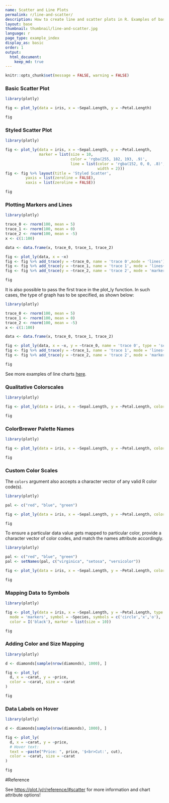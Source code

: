 ```yaml
---
name: Scatter and Line Plots
permalink: r/line-and-scatter/
description: How to create line and scatter plots in R. Examples of basic and advanced scatter plots, time series line plots, colored charts, and density plots.
layout: base
thumbnail: thumbnail/line-and-scatter.jpg
language: r
page_type: example_index
display_as: basic
order: 1
output:
  html_document:
    keep_md: true
---
```


```r
knitr::opts_chunk$set(message = FALSE, warning = FALSE)
```
### Basic Scatter Plot

```r
library(plotly)

fig <- plot_ly(data = iris, x = ~Sepal.Length, y = ~Petal.Length)

fig
```

### Styled Scatter Plot

```r
library(plotly)

fig <- plot_ly(data = iris, x = ~Sepal.Length, y = ~Petal.Length,
               marker = list(size = 10,
                             color = 'rgba(255, 182, 193, .9)',
                             line = list(color = 'rgba(152, 0, 0, .8)',
                                         width = 2)))
fig <- fig %>% layout(title = 'Styled Scatter',
         yaxis = list(zeroline = FALSE),
         xaxis = list(zeroline = FALSE))

fig
```

### Plotting Markers and Lines

```r
library(plotly)

trace_0 <- rnorm(100, mean = 5)
trace_1 <- rnorm(100, mean = 0)
trace_2 <- rnorm(100, mean = -5)
x <- c(1:100)

data <- data.frame(x, trace_0, trace_1, trace_2)

fig <- plot_ly(data, x = ~x)
fig <- fig %>% add_trace(y = ~trace_0, name = 'trace 0',mode = 'lines')
fig <- fig %>% add_trace(y = ~trace_1, name = 'trace 1', mode = 'lines+markers')
fig <- fig %>% add_trace(y = ~trace_2, name = 'trace 2', mode = 'markers')

fig
```

It is also possible to pass the first trace in the plot_ly function. In such cases, the type of graph has to be specified, as shown below:

```r
library(plotly)

trace_0 <- rnorm(100, mean = 5)
trace_1 <- rnorm(100, mean = 0)
trace_2 <- rnorm(100, mean = -5)
x <- c(1:100)

data <- data.frame(x, trace_0, trace_1, trace_2)

fig <- plot_ly(data, x = ~x, y = ~trace_0, name = 'trace 0', type = 'scatter', mode = 'lines')
fig <- fig %>% add_trace(y = ~trace_1, name = 'trace 1', mode = 'lines+markers')
fig <- fig %>% add_trace(y = ~trace_2, name = 'trace 2', mode = 'markers')

fig
```

See more examples of line charts [here](https://plot.ly/r/line-charts/).

### Qualitative Colorscales

```r
library(plotly)

fig <- plot_ly(data = iris, x = ~Sepal.Length, y = ~Petal.Length, color = ~Species)

fig
```

### ColorBrewer Palette Names

```r
library(plotly)

fig <- plot_ly(data = iris, x = ~Sepal.Length, y = ~Petal.Length, color = ~Species, colors = "Set1")

fig
```

### Custom Color Scales

The `colors` argument also accepts a character vector of any valid R color code(s).

```r
library(plotly)

pal <- c("red", "blue", "green")

fig <- plot_ly(data = iris, x = ~Sepal.Length, y = ~Petal.Length, color = ~Species, colors = pal)

fig
```

To ensure a particular data value gets mapped to particular color, provide a character vector of color codes, and match the names attribute accordingly.

```r
library(plotly)

pal <- c("red", "blue", "green")
pal <- setNames(pal, c("virginica", "setosa", "versicolor"))

fig <- plot_ly(data = iris, x = ~Sepal.Length, y = ~Petal.Length, color = ~Species, colors = pal)

fig
```

### Mapping Data to Symbols

```r
library(plotly)

fig <- plot_ly(data = iris, x = ~Sepal.Length, y = ~Petal.Length, type = 'scatter',
  mode = 'markers', symbol = ~Species, symbols = c('circle','x','o'),
  color = I('black'), marker = list(size = 10))

fig
```

### Adding Color and Size Mapping

```r
library(plotly)

d <- diamonds[sample(nrow(diamonds), 1000), ]

fig <- plot_ly(
  d, x = ~carat, y = ~price,
  color = ~carat, size = ~carat
)

fig
```

### Data Labels on Hover

```r
library(plotly)

d <- diamonds[sample(nrow(diamonds), 1000), ]

fig <- plot_ly(
  d, x = ~carat, y = ~price,
  # Hover text:
  text = ~paste("Price: ", price, '$<br>Cut:', cut),
  color = ~carat, size = ~carat
)

fig
```

#Reference

See [https://plot.ly/r/reference/#scatter](https://plot.ly/r/reference/#scatter) for more information and chart attribute options!
